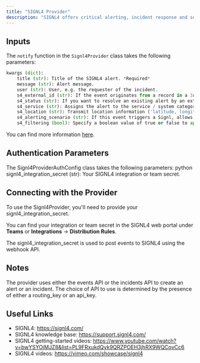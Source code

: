 ```yaml
---
title: "SIGNL4 Provider"
description: "SIGNL4 offers critical alerting, incident response and service dispatching for operating critical infrastructure. It alerts you persistently via app push, SMS text and voice calls including tracking, escalation, collaboration and duty planning. Find out more at [signl4.com](https://www.signl4.com/)"
---
```


## Inputs

The `notify` function in the `Signl4Provider` class takes the following parameters:

```python
kwargs (dict):
    title (str): Title of the SIGNL4 alert. *Required*
    message (str): Alert message.
    user (str): User, e.g. the requester of the incident.
    s4_external_id (str): If the event originates from a record in a 3rd party system, use this parameter to pass the unique ID of that record. That ID will be communicated in outbound webhook notifications from SIGNL4, which is great for correlation / synchronization of that record with the alert.
    s4_status (str): If you want to resolve an existing alert by an external id (s4_external_id), you can add this status parameter. It has three possible values. new: Default value which means that this event triggers a new alert. acknowledged: If you want to acknowledge a previously triggered alert (e.g. someone responded in the 3rd party system and not in the mobile app during business hours), set the s4_status to 'acknowledged' and provide an external ID via the s4_external_id parameter for the alert you want to acknowledge. It is only possible to acknowledge a Signl with a provided external id that initially triggered it. resolved: If you want to resolve a previously triggered alert (e.g. monitoring system has auto-closed the event), make sure to set the s4_status to 'resolved' and provide an external ID via the s4_external_id parameter for the alerts(s) you want to resolve. It is only possible to resolve a Signl with a provided external id that initially triggered it.
    s4_service (str): Assigns the alert to the service / system category with the specified name.
    s4_location (str): Transmit location information ('latitude, longitude') with your event and display a map in the mobile app.
    s4_alerting_scenario (str): If this event triggers a Signl, allows to control how SIGNL4 notifies the team. single_ack: Only one person needs to acknowledge this alert. multi_ack: The Signl must be confirmed by the number of people who are on duty at the time this alert is created. emergency: All people in the team are notified regardless of their duty status and must acknowledge the Signl, which is also assigned to the built-in emergency category.
    s4_filtering (bool): Specify a boolean value of true or false to apply event filtering for this event, or not. If set to true, the event will only trigger a notification to the team, if it contains at least one keyword from one of your services and system categories (i.e. it is whitelisted).
```

You can find more information [here](https://connect.signl4.com/webhook/docs/index.html).

## Authentication Parameters

The Signl4ProviderAuthConfig class takes the following parameters:
python
signl4_integration_secret (str): Your SIGNL4 integration or team secret.

## Connecting with the Provider

To use the Signl4Provider, you'll need to provide your signl4_integration_secret.

You can find your integration or team secret in the SIGNL4 web portal under **Teams** or **Integrations** -> **Distribution Rules**.

The signl4_integration_secret is used to post events to SIGNL4 using the webhook API.

## Notes

The provider uses either the events API or the incidents API to create an alert or an incident. The choice of API to use is determined by the presence of either a routing_key or an api_key.

## Useful Links

- SIGNL4: https://signl4.com/
- SIGNL4 knowledge base: https://support.signl4.com/
- SIGNL4 getting-started videos: https://www.youtube.com/watch?v=bwYSYOjMJZ8&list=PL9FRxukdQyk9QRZPOEH3jhRX9WQCovCc6
- SIGNL4 videos: https://vimeo.com/showcase/signl4
